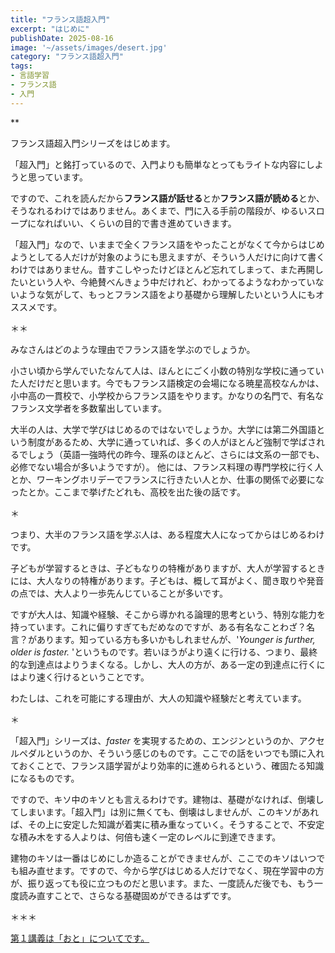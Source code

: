 ```yaml
--- 
title: "フランス語超入門" 
excerpt: "はじめに"
publishDate: 2025-08-16 
image: '~/assets/images/desert.jpg'
category: "フランス語超入門"
tags:
- 言語学習
- フランス語
- 入門
---
```



<div class="text-2xl">**<Audio src='~/assets/images/salut.mp3' text='Salut, les amis !'/>**</div>

フランス語超入門シリーズをはじめます。

「超入門」と銘打っているので、入門よりも簡単なとってもライトな内容にしようと思っています。

ですので、これを読んだから**フランス語が話せる**とか**フランス語が読める**とか、そうなれるわけではありません。あくまで、門に入る手前の階段が、ゆるいスロープになればいい、くらいの目的で書き進めていきます。

「超入門」なので、いままで全くフランス語をやったことがなくて今からはじめようとしてる人だけが対象のようにも思えますが、そういう人だけに向けて書くわけではありません。昔すこしやったけどほとんど忘れてしまって、また再開したいという人や、今絶賛べんきょう中だけれど、わかってるようなわかっていないような気がして、もっとフランス語をより基礎から理解したいという人にもオススメです。

＊＊

みなさんはどのような理由でフランス語を学ぶのでしょうか。

小さい頃から学んでいたなんて人は、ほんとにごく小数の特別な学校に通っていた人だけだと思います。今でもフランス語検定の会場になる暁星高校なんかは、小中高の一貫校で、小学校からフランス語をやります。かなりの名門で、有名なフランス文学者を多数輩出しています。

大半の人は、大学で学びはじめるのではないでしょうか。大学には第二外国語という制度があるため、大学に通っていれば、多くの人がほとんど強制で学ばされるでしょう（英語一強時代の昨今、理系のほとんど、さらには文系の一部でも、必修でない場合が多いようですが）。
他には、フランス料理の専門学校に行く人とか、ワーキングホリデーでフランスに行きたい人とか、仕事の関係で必要になったとか。ここまで挙げたどれも、高校を出た後の話です。

＊

つまり、大半のフランス語を学ぶ人は、ある程度大人になってからはじめるわけです。

子どもが学習するときは、子どもなりの特権がありますが、大人が学習するときには、大人なりの特権があります。子どもは、概して耳がよく、聞き取りや発音の点では、大人より一歩先んじていることが多いです。

ですが大人は、知識や経験、そこから導かれる論理的思考という、特別な能力を持っています。これに偏りすぎてもだめなのですが、ある有名なことわざ？名言？があります。知っている方も多いかもしれませんが、'_Younger is further, older is faster._ 'というものです。若いほうがより遠くに行ける、つまり、最終的な到達点はよりうまくなる。しかし、大人の方が、ある一定の到達点に行くにはより速く行けるということです。

わたしは、これを可能にする理由が、大人の知識や経験だと考えています。

＊

「超入門」シリーズは、_faster_ を実現するための、エンジンというのか、アクセルペダルというのか、そういう感じのものです。ここでの話をいつでも頭に入れておくことで、フランス語学習がより効率的に進められるという、確固たる知識になるものです。

ですので、キソ中のキソとも言えるわけです。建物は、基礎がなければ、倒壊してしまいます。「超入門」は別に無くても、倒壊はしませんが、このキソがあれば、その上に安定した知識が着実に積み重なっていく。そうすることで、不安定な積み木をする人よりは、何倍も速く一定のレベルに到達できます。

建物のキソは一番はじめにしか造ることができませんが、ここでのキソはいつでも組み直せます。ですので、今から学びはじめる人だけでなく、現在学習中の方が、振り返っても役に立つものだと思います。また、一度読んだ後でも、もう一度読み直すことで、さらなる基礎固めができるはずです。

＊＊＊

[第１講義は「おと」についてです。](./superintro1)







